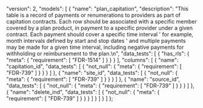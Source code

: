   "version": 2,
  "models": [
    {
      "name": "plan_capitation",
      "description": "This table is a record of payments or renumerations to providers as part of capitation contracts. Each row should be associated with a specific member covered by a plan product, in payment to a specific provider under a given contract. Each payment should cover a specific time interval ' for example, month intervals defined by start and stop dates ' and multiple payments may be made for a given time interval, including negative payments for withholding or reimbursement to the plan.\n",
      "data_tests": [
        {
          "has_rls": {
            "meta": {
              "requirement": [
                "FDR-1514"
              ]
            }
          }
        }
      ],
      "columns": [
        {
          "name": "capitation_id",
          "data_tests": [
            {
              "not_null": {
                "meta": {
                  "requirement": [
                    "FDR-739"
                  ]
                }
              }
            }
          ]
        },
        {
          "name": "site_id",
          "data_tests": [
            {
              "not_null": {
                "meta": {
                  "requirement": [
                    "FDR-739"
                  ]
                }
              }
            }
          ]
        },
        {
          "name": "source_id",
          "data_tests": [
            {
              "not_null": {
                "meta": {
                  "requirement": [
                    "FDR-739"
                  ]
                }
              }
            }
          ]
        },
        {
          "name": "delete_ind",
          "data_tests": [
            {
              "not_null": {
                "meta": {
                  "requirement": [
                    "FDR-739"
                  ]
                }
              }
            }
          ]
        }
      ]
    }
  ]
};
